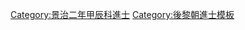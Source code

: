 {{Navbox
|name = 景治二年甲辰科庭試進士榜
|title = [[後黎朝進士列表|景治二年（1664年）甲辰科庭試進士榜]]
|titlestyle = background-color:#FFD700;
|image =
|style = width:100%;text-align:center; 
|groupstyle = text-align:center; background-color:#FFD700;
|liststyle = text-align:center;
|state = {{{state<includeonly>|collapsed</includeonly>}}}

|group1 = 第二甲<br>勅賜進士出身<br>共1名
|list1 = '''[[阮曰庶]]'''

|group2 = 第三甲<br>勅賜同進士出身<br>共12名
|list2 = [[梁茂勳]] - [[武惟斷]] - [[武公平]] - [[吳策諭]] - [[阮光繕]] - [[汝進用]]<br>[[阮仕教]] - [[阮進材]] - [[陳良弼 (越南)|陳良弼]] - [[吳海|吳　海]] - [[裴宗|裴　宗]] - [[黎僖|黎　僖]]

|belowstyle = text-align: center; background-color:#FFD700;
|below='''前一科：[[Template:永壽四年辛丑科庭試進士榜|永壽四年辛丑科]]　'''·'''　後一科：[[Template:景治五年丁未科庭試進士榜|景治五年丁未科]]'''
}}
[[Category:景治二年甲辰科進士]]
<noinclude>[[Category:景治二年甲辰科進士| ]]
[[Category:後黎朝進士模板]]</noinclude>